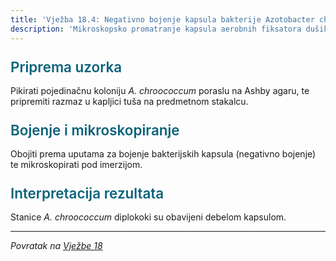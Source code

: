 ```yaml
---
title: 'Vježba 18.4: Negativno bojenje kapsula bakterije Azotobacter chroococcum'
description: 'Mikroskopsko promatranje kapsula aerobnih fiksatora dušika'
---
```


<h3 style="color: #096279; font-size: 1.4rem; font-weight: 600; margin: 1.5rem 0 1rem 0;">Priprema uzorka</h3>

Pikirati pojedinačnu koloniju *A. chroococcum* poraslu na Ashby agaru, te pripremiti razmaz u kapljici tuša na predmetnom stakalcu.

<h3 style="color: #096279; font-size: 1.4rem; font-weight: 600; margin: 1.5rem 0 1rem 0;">Bojenje i mikroskopiranje</h3>

Obojiti prema uputama za bojenje bakterijskih kapsula (negativno bojenje) te mikroskopirati pod imerzijom.

<h3 style="color: #096279; font-size: 1.4rem; font-weight: 600; margin: 1.5rem 0 1rem 0;">Interpretacija rezultata</h3>

Stanice *A. chroococcum* diplokoki su obavijeni debelom kapsulom.

---

*Povratak na [Vježbe 18](/poglavlje-18/vjezbe-18)*


